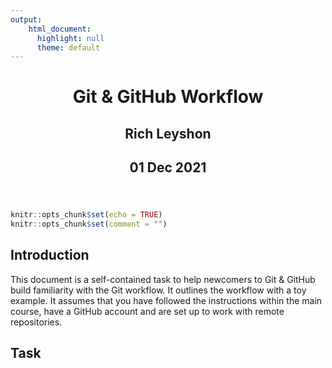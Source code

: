 ```yaml
---
output:
    html_document:
      highlight: null
      theme: default
---
```

<html lang="en">
<header>
  <meta charset="utf-8"/>
  <title>Git &amp; GitHub Workflow</title>
  <h1 class="title toc-ignore">Git &amp; GitHub Workflow</h1>
  <h2 class="author toc-ignore">Rich Leyshon</h2>
  <h2 class="date toc-ignore">01 Dec 2021</h2>
</header>
  <body>
```r
knitr::opts_chunk$set(echo = TRUE)
knitr::opts_chunk$set(comment = "")
```
  
## Introduction

This document is a self-contained task to help newcomers to Git & GitHub build
familiarity with the Git workflow. It outlines the workflow with a toy example.
It assumes that you have followed the instructions within the main course, have
a GitHub account and are set up to work with remote repositories.

## Task


  </body>
</html>

